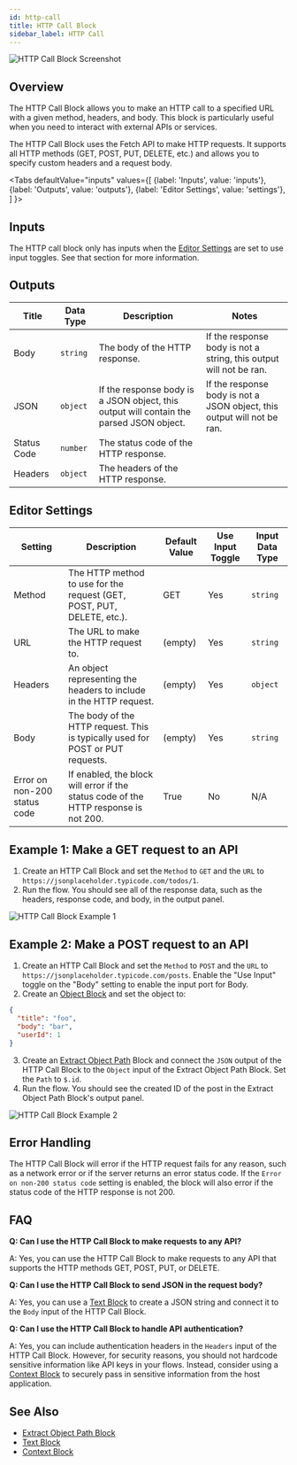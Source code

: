 ```yaml
---
id: http-call
title: HTTP Call Block
sidebar_label: HTTP Call
---
```



![HTTP Call Block Screenshot](./assets/http-call-block.png)

## Overview

The HTTP Call Block allows you to make an HTTP call to a specified URL with a given method, headers, and body. This block is particularly useful when you need to interact with external APIs or services.

The HTTP Call Block uses the Fetch API to make HTTP requests. It supports all HTTP methods (GET, POST, PUT, DELETE, etc.) and allows you to specify custom headers and a request body.

<Tabs
  defaultValue="inputs"
  values={[
    {label: 'Inputs', value: 'inputs'},
    {label: 'Outputs', value: 'outputs'},
    {label: 'Editor Settings', value: 'settings'},
  ]
}>

<TabItem value="inputs">

## Inputs

The HTTP call block only has inputs when the [Editor Settings](#editor-settings) are set to use input toggles. See that section for more information.

</TabItem>

<TabItem value="outputs">

## Outputs

| Title       | Data Type | Description                                                                             | Notes                                                                   |
| ----------- | --------- | --------------------------------------------------------------------------------------- | ----------------------------------------------------------------------- |
| Body        | `string`  | The body of the HTTP response.                                                          | If the response body is not a string, this output will not be ran.      |
| JSON        | `object`  | If the response body is a JSON object, this output will contain the parsed JSON object. | If the response body is not a JSON object, this output will not be ran. |
| Status Code | `number`  | The status code of the HTTP response.                                                   |                                                                         |
| Headers     | `object`  | The headers of the HTTP response.                                                       |                                                                         |

</TabItem>

<TabItem value="settings">

## Editor Settings

| Setting                      | Description                                                                                                                                                                                         | Default Value | Use Input Toggle | Input Data Type |
| ---------------------------- | --------------------------------------------------------------------------------------------------------------------------------------------------------------------------------------------------- | ------------- | ---------------- | --------------- |
| Method                       | The HTTP method to use for the request (GET, POST, PUT, DELETE, etc.).                                                                                                                              | GET           | Yes              | `string`        |
| URL                          | The URL to make the HTTP request to.                                                                                                                                                                | (empty)       | Yes              | `string`        |
| Headers                      | An object representing the headers to include in the HTTP request.                                                                                                                                  | (empty)       | Yes              | `object`        |
| Body                         | The body of the HTTP request. This is typically used for POST or PUT requests.                                                                                                                        | (empty)       | Yes              | `string`        |
| Error on non-200 status code | If enabled, the block will error if the status code of the HTTP response is not 200.                                                                                                                 | True          | No               | N/A             |

</TabItem>

</Tabs>

## Example 1: Make a GET request to an API

1. Create an HTTP Call Block and set the `Method` to `GET` and the `URL` to `https://jsonplaceholder.typicode.com/todos/1`.
2. Run the flow. You should see all of the response data, such as the headers, response code, and body, in the output panel.

![HTTP Call Block Example 1](./assets/http-call-block-example-01.png)

## Example 2: Make a POST request to an API

1. Create an HTTP Call Block and set the `Method` to `POST` and the `URL` to `https://jsonplaceholder.typicode.com/posts`. Enable the "Use Input" toggle on the "Body" setting to enable the input port for Body.
2. Create an [Object Block](./object.mdx) and set the object to:

```json
{
  "title": "foo",
  "body": "bar",
  "userId": 1
}
```

3. Create an [Extract Object Path](./extract-object-path.mdx) Block and connect the `JSON` output of the HTTP Call Block to the `Object` input of the Extract Object Path Block. Set the `Path` to `$.id`.
4. Run the flow. You should see the created ID of the post in the Extract Object Path Block's output panel.

![HTTP Call Block Example 2](./assets/http-call-block-example-02.png)

## Error Handling

The HTTP Call Block will error if the HTTP request fails for any reason, such as a network error or if the server returns an error status code. If the `Error on non-200 status code` setting is enabled, the block will also error if the status code of the HTTP response is not 200.

## FAQ

**Q: Can I use the HTTP Call Block to make requests to any API?**

A: Yes, you can use the HTTP Call Block to make requests to any API that supports the HTTP methods GET, POST, PUT, or DELETE.

**Q: Can I use the HTTP Call Block to send JSON in the request body?**

A: Yes, you can use a [Text Block](./text.mdx) to create a JSON string and connect it to the `Body` input of the HTTP Call Block.

**Q: Can I use the HTTP Call Block to handle API authentication?**

A: Yes, you can include authentication headers in the `Headers` input of the HTTP Call Block. However, for security reasons, you should not hardcode sensitive information like API keys in your flows. Instead, consider using a [Context Block](./context.mdx) to securely pass in sensitive information from the host application.

## See Also

- [Extract Object Path Block](./extract-object-path.mdx)
- [Text Block](./text.mdx)
- [Context Block](./context.mdx)
